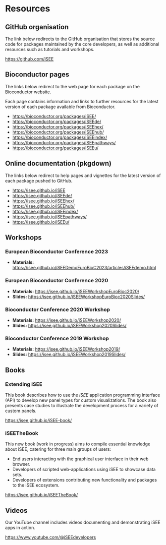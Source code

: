 # Resources

## GitHub organisation

The link below redirects to the GitHub organisation that stores the source code for packages maintained by the core developers, as well as additional resources such as tutorials and workshops.

<https://github.com/iSEE>

## Bioconductor pages

The links below redirect to the web page for each package on the Bioconductor website.

Each page contains information and links to further resources for the latest version of each package available from Bioconductor.

- <https://bioconductor.org/packages/iSEE/>
- <https://bioconductor.org/packages/iSEEde/>
- <https://bioconductor.org/packages/iSEEhex/>
- <https://bioconductor.org/packages/iSEEhub/>
- <https://bioconductor.org/packages/iSEEindex/>
- <https://bioconductor.org/packages/iSEEpathways/>
- <https://bioconductor.org/packages/iSEEu/>

## Online documentation (pkgdown)

The links below redirect to help pages and vignettes for the latest version of each package pushed to GitHub.

- <https://isee.github.io/iSEE>
- <https://isee.github.io/iSEEde/>
- <https://isee.github.io/iSEEhex/>
- <https://isee.github.io/iSEEhub/>
- <https://isee.github.io/iSEEindex/>
- <https://isee.github.io/iSEEpathways/>
- <https://isee.github.io/iSEEu/>

## Workshops

### European Bioconductor Conference 2023

- **Materials:** <https://isee.github.io/iSEEDemoEuroBioC2023/articles/iSEEdemo.html>

### European Bioconductor Conference 2020

- **Materials:** <https://isee.github.io/iSEEWorkshopEuroBioc2020/>
- **Slides:** <https://isee.github.io/iSEEWorkshopEuroBioc2020Slides/>

### Bioconductor Conference 2020 Workshop

- **Materials:** <https://isee.github.io/iSEEWorkshop2020/>
- **Slides:** <https://isee.github.io/iSEEWorkshop2020Slides/>

### Bioconductor Conference 2019 Workshop

- **Materials:** <https://isee.github.io/iSEEWorkshop2019/>
- **Slides:** <https://isee.github.io/iSEEWorkshop2019Slides/>

## Books

### Extending iSEE

This book describes how to use the *iSEE* application programming interface (API) to develop new panel types for custom visualizations.
The book also presents case studies to illustrate the development process for a variety of custom panels.

<https://isee.github.io/iSEE-book/>

### iSEETheBook

This new book (work in progress) aims to compile essential knowledge about iSEE, catering for three main groups of users:

- End users interacting with the graphical user interface in their web browser.
- Developers of scripted web-applications using iSEE to showcase data sets.
- Developers of extensions contributing new functionality and packages to the iSEE ecosystem.

<https://isee.github.io/iSEETheBook/>

## Videos

Our YouTube channel includes videos documenting and demonstrating iSEE apps in action.

<https://www.youtube.com/@iSEEdevelopers>

<!-- 
Other resources:

- <https://github.com/iSEE/iSEE_instances>
-->
